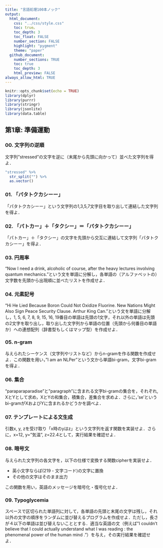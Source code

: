 ```yaml
---
title: "言語処理100本ノック"
output: 
  html_document:
    css: "../css/style.css"
    toc: true。
    toc_depth: 3
    toc_float: FALSE
    number_section: FALSE
    highlight: "pygment"
    theme: "paper"
  github_document:
    number_sections: TRUE
    toc: true
    toc_depth: 3
    html_preview: FALSE
always_allow_html: TRUE
---
```


```r
knitr::opts_chunk$set(echo = TRUE)
library(dplyr)
library(purrr)
library(stringr)
library(jsonlite)
library(data.table)
```

## 第1章: 準備運動

### 00. 文字列の逆順

文字列”stressed”の文字を逆に（末尾から先頭に向かって）並べた文字列を得よ．

``` r
"stressed" %>% 
  str_split("") %>% 
  as.vector()
```

### 01. 「パタトクカシーー」

「パタトクカシーー」という文字列の1,3,5,7文字目を取り出して連結した文字列を得よ．

### 02. 「パトカー」＋「タクシー」＝「パタトクカシーー」

「パトカー」＋「タクシー」の文字を先頭から交互に連結して文字列「パタトクカシーー」を得よ．

### 03. 円周率

“Now I need a drink, alcoholic of course, after the heavy lectures involving quantum mechanics.”という文を単語に分解し，各単語の（アルファベットの）文字数を先頭から出現順に並べたリストを作成せよ．

### 04. 元素記号

“Hi He Lied Because Boron Could Not Oxidize Fluorine. New Nations Might Also Sign Peace Security Clause. Arthur King Can.”という文を単語に分解し，1, 5, 6, 7, 8, 9, 15, 16, 19番目の単語は先頭の1文字，それ以外の単語は先頭の2文字を取り出し，取り出した文字列から単語の位置（先頭から何番目の単語か）への連想配列（辞書型もしくはマップ型）を作成せよ．

### 05. n-gram

与えられたシーケンス（文字列やリストなど）からn-gramを作る関数を作成せよ．この関数を用い，”I am an NLPer”という文から単語bi-gram，文字bi-gramを得よ．

### 06. 集合

“paraparaparadise”と”paragraph”に含まれる文字bi-gramの集合を，それぞれ, XとYとして求め，XとYの和集合，積集合，差集合を求めよ．さらに，’se’というbi-gramがXおよびYに含まれるかどうかを調べよ．
 
### 07. テンプレートによる文生成

引数x, y, zを受け取り「x時のyはz」という文字列を返す関数を実装せよ．さらに，x=12, y=”気温”, z=22.4として，実行結果を確認せよ．

### 08. 暗号文

与えられた文字列の各文字を，以下の仕様で変換する関数cipherを実装せよ．

- 英小文字ならば(219 - 文字コード)の文字に置換
- その他の文字はそのまま出力

この関数を用い，英語のメッセージを暗号化・復号化せよ．

### 09. Typoglycemia

スペースで区切られた単語列に対して，各単語の先頭と末尾の文字は残し，それ以外の文字の順序をランダムに並び替えるプログラムを作成せよ．ただし，長さが４以下の単語は並び替えないこととする．適当な英語の文（例えば”I couldn’t believe that I could actually understand what I was reading : the phenomenal power of the human mind .”）を与え，その実行結果を確認せよ．